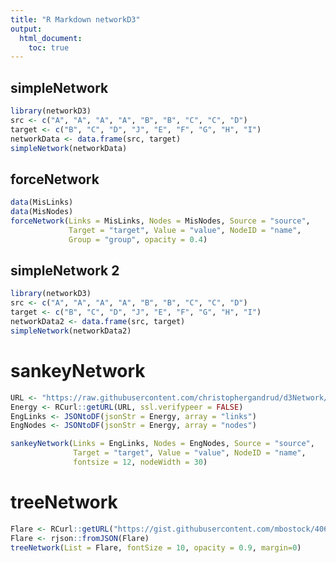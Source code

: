 ```yaml
---
title: "R Markdown networkD3"
output: 
  html_document:
    toc: true
---
```


## simpleNetwork

```r
library(networkD3)
src <- c("A", "A", "A", "A", "B", "B", "C", "C", "D")
target <- c("B", "C", "D", "J", "E", "F", "G", "H", "I")
networkData <- data.frame(src, target)
simpleNetwork(networkData)
```


## forceNetwork

```r
data(MisLinks)
data(MisNodes)
forceNetwork(Links = MisLinks, Nodes = MisNodes, Source = "source",
             Target = "target", Value = "value", NodeID = "name",
             Group = "group", opacity = 0.4)
```

## simpleNetwork 2

```r
library(networkD3)
src <- c("A", "A", "A", "A", "B", "B", "C", "C", "D")
target <- c("B", "C", "D", "J", "E", "F", "G", "H", "I")
networkData2 <- data.frame(src, target)
simpleNetwork(networkData2)
```

# sankeyNetwork

```r
URL <- "https://raw.githubusercontent.com/christophergandrud/d3Network/sankey/JSONdata/energy.json"
Energy <- RCurl::getURL(URL, ssl.verifypeer = FALSE)
EngLinks <- JSONtoDF(jsonStr = Energy, array = "links")
EngNodes <- JSONtoDF(jsonStr = Energy, array = "nodes")

sankeyNetwork(Links = EngLinks, Nodes = EngNodes, Source = "source",
              Target = "target", Value = "value", NodeID = "name",
              fontsize = 12, nodeWidth = 30)
```

# treeNetwork

```r
Flare <- RCurl::getURL("https://gist.githubusercontent.com/mbostock/4063550/raw/a05a94858375bd0ae023f6950a2b13fac5127637/flare.json")
Flare <- rjson::fromJSON(Flare)
treeNetwork(List = Flare, fontSize = 10, opacity = 0.9, margin=0)
```


